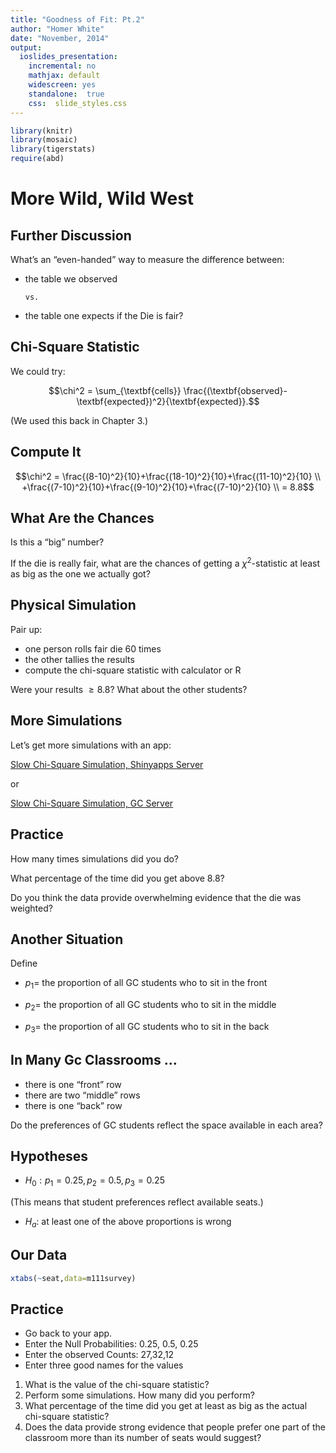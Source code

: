 ---
title: "Goodness of Fit: Pt.2"
author: "Homer White"
date: "November, 2014"
output:
  ioslides_presentation:
    incremental: no
    mathjax: default
    widescreen: yes
    standalone:  true
    css:  slide_styles.css
---


```{r include=FALSE}
library(knitr)
library(mosaic)
library(tigerstats)
require(abd)
```

# More Wild, Wild West

## Further Discussion

What's an "even-handed" way to measure the difference between:

* the table we observed

      vs.

* the table one expects if the Die is fair?

## Chi-Square Statistic

We could try:

$$\chi^2 = \sum_{\textbf{cells}} \frac{(\textbf{observed}-\textbf{expected})^2}{\textbf{expected}}.$$

(We used this back in Chapter 3.)

## Compute It

$$\chi^2 = \frac{(8-10)^2}{10}+\frac{(18-10)^2}{10}+\frac{(11-10)^2}{10} \\
+\frac{(7-10)^2}{10}+\frac{(9-10)^2}{10}+\frac{(7-10)^2}{10} \\
= 8.8$$

## What Are the Chances

Is this a "big" number?

If the die is really fair, what are the chances of getting a $\chi^2$-statistic at least as big as the one we actually got?

## Physical Simulation

Pair up:

* one person rolls fair die 60 times
* the other tallies the results
* compute the chi-square statistic with calculator or R

Were your results $\geq 8.8$?  What about the other students?

## More Simulations

Let's get more simulations with an app:

[Slow Chi-Square Simulation, Shinyapps Server](https://homer.shinyapps.io/SlowGoodness/)

or

[Slow Chi-Square Simulation, GC Server](http://rstudio.georgetowncollege.edu:3838/SlowGoodness/)

## Practice { .practice }

How many times simulations did you do?

What percentage of the time did you get above 8.8?

Do you think the data provide overwhelming evidence that the die was weighted?

## Another Situation

Define

* $p_1 =$ the proportion of all GC students who to sit in the front

* $p_2 =$ the proportion of all GC students who to sit in the middle

* $p_3 =$ the proportion of all GC students who to sit in the back

## In Many Gc Classrooms ...

* there is one "front" row
* there are two "middle" rows
* there is one "back" row

Do the preferences of GC students reflect the space available in each area?

## Hypotheses

* $H_0: p_1=0.25,p_2=0.5,p_3=0.25$

(This means that student preferences reflect available seats.)

* $H_a:$  at least one of the above proportions is wrong

## Our Data

```{r}
xtabs(~seat,data=m111survey)
```

## Practice { .practice }

* Go back to your app.
* Enter the Null Probabilities: 0.25, 0.5, 0.25
* Enter the observed Counts: 27,32,12
* Enter three good names for the values

1. What is the value of the chi-square statistic?
1. Perform some simulations.  How many did  you perform?
1. What percentage of the time did you get at least as big as the actual chi-square statistic?
1. Does the data provide strong evidence that people prefer one part of the classroom more than its number of seats would suggest?


